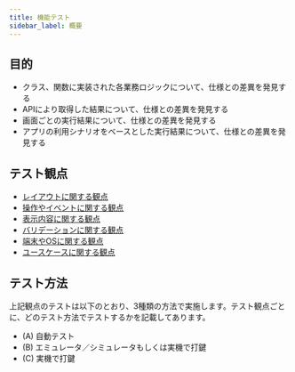 ```yaml
---
title: 機能テスト
sidebar_label: 概要
---
```


## 目的

- クラス、関数に実装された各業務ロジックについて、仕様との差異を発見する
- APIにより取得した結果について、仕様との差異を発見する
- 画面ごとの実行結果について、仕様との差異を発見する
- アプリの利用シナリオをベースとした実行結果について、仕様との差異を発見する

## テスト観点

- [レイアウトに関する観点](functional-testing/layout-test.mdx)
- [操作やイベントに関する観点](functional-testing/operation-event.mdx)
- [表示内容に関する観点](functional-testing/display-content.mdx)
- [バリデーションに関する観点](functional-testing/validation-check.mdx)
- [端末やOSに関する観点](functional-testing/terminal-os.mdx)
- [ユースケースに関する観点](functional-testing/use-case.mdx)

## テスト方法

上記観点のテストは以下のとおり、3種類の方法で実施します。テスト観点ごとに、どのテスト方法でテストするかを記載してあります。

- (A) 自動テスト
- (B) エミュレータ／シミュレータもしくは実機で打鍵
- (C) 実機で打鍵
